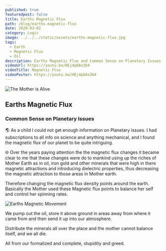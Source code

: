 ```yaml
---
published: true
featuredpost: false
title: Earths Magnetic Flux
path: /blog/earths-magnetic-flux
date: 2020-03-02
category: Logic
image: ../../../static/assets/earths-magnetic-flux.jpg
tags:
  - Earth
  - Magnetic Flux
  - Oil
description: Earths Magnetic Flux and Common Sense on Planetary Issues
videoUrl: https://youtu.be/HEj4p8Ax3b4
videoTitle: Magnetic Flux
videoPoster: https://youtu.be/HEj4p8Ax3b4
---
```


![The Mother is Alive](../../../static/assets/earths-magnetic-flux.jpg)

## Earths Magnetic Flux

### Common Sense on Planetary Issues

🌎 As a child I could not get enough information on Planetary issues.
I had subscriptions to all info on science and anything mechanical, and I found the magnetic flux of our planet to be quite intriguing.

🌐 Over the years paying attention the the magnetic flux changes it became clear to me that these changes were do to mankind using up the riches of Mother Earth as in oil, iron gold and other minerals that were high in there magnetic attractions and introducing dielectric properties, thus decreasing the magnetic attraction to those areas in Mother earth.

Therefore changing the magnetic flux density points around the earth. Basically the Mother used these Magnetic flux points to balance her self and control her spinning rates.

![Earths Magnetic Movement](../../../static/img/magnetic-motion.jpg "earths magnetic movement")

We pump out the oil, store it above ground in areas away from where it came from and then send it up into our atmosphere.

Distribute the minerals all over the place and the mother cannot balance itself, and we all die.

All from our formalized and complete, stupidity and greed.
